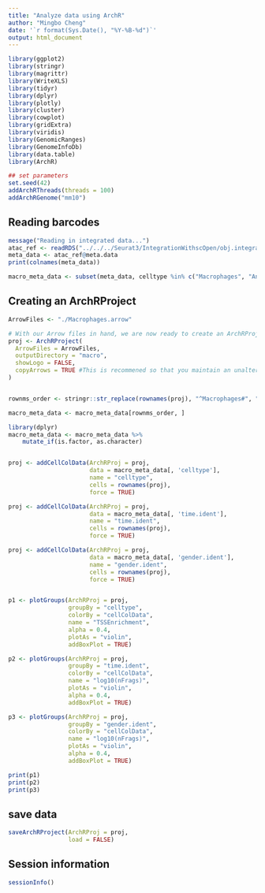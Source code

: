 ```yaml
---
title: "Analyze data using ArchR"
author: "Mingbo Cheng"
date: '`r format(Sys.Date(), "%Y-%B-%d")`'
output: html_document
---
```


```r
library(ggplot2)
library(stringr)
library(magrittr)
library(WriteXLS)
library(tidyr)
library(dplyr)
library(plotly)
library(cluster)
library(cowplot)
library(gridExtra)
library(viridis)
library(GenomicRanges)
library(GenomeInfoDb)
library(data.table)
library(ArchR)
```

```r
## set parameters
set.seed(42)
addArchRThreads(threads = 100)
addArchRGenome("mm10")
```

## Reading barcodes
```r
message("Reading in integrated data...")
atac_ref <- readRDS("../../../Seurat3/IntegrationWithscOpen/obj.integrated_annotated_day3_myo.Rds")
meta_data <- atac_ref@meta.data
print(colnames(meta_data))

macro_meta_data <- subset(meta_data, celltype %in% c("Macrophages", "Anti-inflammatory macrophages", "inflammatory macrophages"))


```


## Creating an ArchRProject
```r

ArrowFiles <- "./Macrophages.arrow"

# With our Arrow files in hand, we are now ready to create an ArchRProject. An ArchRProject is associated with a set of Arrow files and is the backbone of nearly all ArchR analyses.
proj <- ArchRProject(
  ArrowFiles = ArrowFiles, 
  outputDirectory = "macro",
  showLogo = FALSE,
  copyArrows = TRUE #This is recommened so that you maintain an unaltered copy for later usage.
)


rownms_order <- stringr::str_replace(rownames(proj), "^Macrophages#", "")

macro_meta_data <- macro_meta_data[rownms_order, ]

library(dplyr)
macro_meta_data <- macro_meta_data %>% 
    mutate_if(is.factor, as.character)


proj <- addCellColData(ArchRProj = proj,
                       data = macro_meta_data[, 'celltype'],
                       name = "celltype",
                       cells = rownames(proj),
                       force = TRUE)

proj <- addCellColData(ArchRProj = proj,
                       data = macro_meta_data[, 'time.ident'],
                       name = "time.ident",
                       cells = rownames(proj),
                       force = TRUE)

proj <- addCellColData(ArchRProj = proj,
                       data = macro_meta_data[, 'gender.ident'],
                       name = "gender.ident",
                       cells = rownames(proj),
                       force = TRUE)


p1 <- plotGroups(ArchRProj = proj, 
                 groupBy = "celltype", 
                 colorBy = "cellColData", 
                 name = "TSSEnrichment",
                 alpha = 0.4,
                 plotAs = "violin",
                 addBoxPlot = TRUE)

p2 <- plotGroups(ArchRProj = proj, 
                 groupBy = "time.ident", 
                 colorBy = "cellColData", 
                 name = "log10(nFrags)",
                 plotAs = "violin",
                 alpha = 0.4,
                 addBoxPlot = TRUE)

p3 <- plotGroups(ArchRProj = proj, 
                 groupBy = "gender.ident", 
                 colorBy = "cellColData", 
                 name = "log10(nFrags)",
                 plotAs = "violin",
                 alpha = 0.4,
                 addBoxPlot = TRUE)

print(p1)
print(p2)
print(p3)
```

## save data
```r
saveArchRProject(ArchRProj = proj, 
                 load = FALSE)
```

## Session information
```r
sessionInfo()
```
